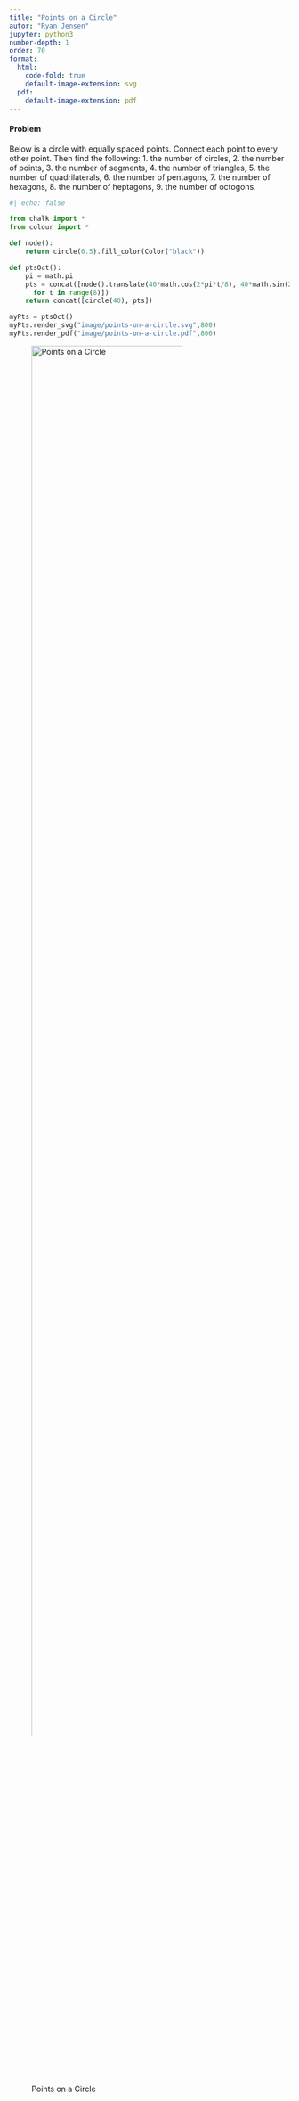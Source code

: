 ```yaml
---
title: "Points on a Circle"
autor: "Ryan Jensen"
jupyter: python3
number-depth: 1
order: 70
format:
  html: 
    code-fold: true
    default-image-extension: svg
  pdf:
    default-image-extension: pdf
---
```


#### Problem
Below is a circle with equally spaced points. Connect each point to every
other point. Then find the following: 
1. the number of circles, 
2. the number of points, 
3. the number of segments, 
4. the number of triangles, 
5. the number of quadrilaterals, 
6. the number of pentagons, 
7. the number of hexagons, 
8. the number of heptagons, 
9. the number of octogons.

```python
#| echo: false

from chalk import *
from colour import *

def node():
    return circle(0.5).fill_color(Color("black"))

def ptsOct():
    pi = math.pi
    pts = concat([node().translate(40*math.cos(2*pi*t/8), 40*math.sin(2*pi*t/8)) 
      for t in range(8)])
    return concat([circle(40), pts])

myPts = ptsOct()
myPts.render_svg("image/points-on-a-circle.svg",800)
myPts.render_pdf("image/points-on-a-circle.pdf",800)

```

![Points on a Circle](image/points-on-a-circle){width="80%"}
